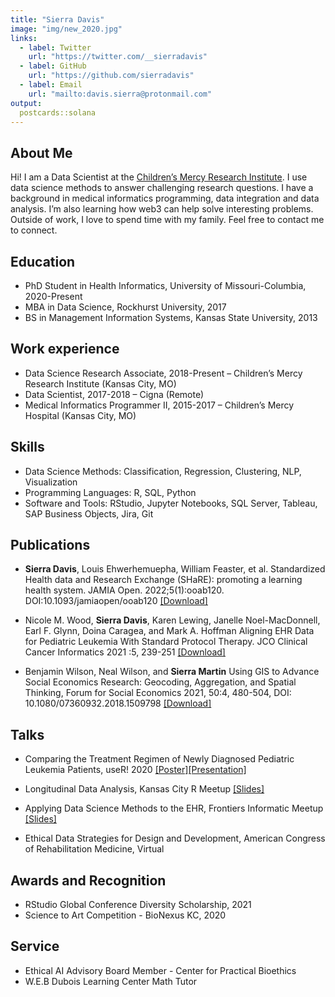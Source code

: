 ```yaml
---
title: "Sierra Davis"
image: "img/new_2020.jpg"
links:
  - label: Twitter
    url: "https://twitter.com/__sierradavis"
  - label: GitHub
    url: "https://github.com/sierradavis"
  - label: Email
    url: "mailto:davis.sierra@protonmail.com"
output:
  postcards::solana
---
```

 
 
## About Me

Hi! I am a Data Scientist at the [Children's Mercy Research Institute](https://www.childrensmercy.org/childrens-mercy-research-institute/). I use data science methods to answer challenging research questions. I have a background in medical informatics programming, data integration and data analysis. I'm also learning how web3 can help solve interesting problems. Outside of work, I love to spend time with my family. Feel free to contact me to connect.

## Education

* PhD Student in Health Informatics, University of Missouri-Columbia, 2020-Present
* MBA in Data Science, Rockhurst University, 2017
* BS in Management Information Systems, Kansas State University, 2013


## Work experience

* Data Science Research Associate, 2018-Present -- Children’s Mercy Research Institute (Kansas City, MO)
* Data Scientist, 2017-2018 -- Cigna (Remote)
* Medical Informatics Programmer II, 2015-2017 -- Children’s Mercy Hospital (Kansas City, MO)

## Skills

* Data Science Methods: Classification, Regression, Clustering, NLP, Visualization
* Programming Languages: R, SQL, Python
* Software and Tools: RStudio, Jupyter Notebooks, SQL Server, Tableau, SAP Business Objects, Jira, Git

## Publications


* **Sierra Davis**, Louis Ehwerhemuepha, William Feaster, et al. Standardized Health data and Research Exchange (SHaRE): promoting a learning health system. JAMIA Open. 2022;5(1):ooab120. DOI:10.1093/jamiaopen/ooab120 [[Download]](https://watermark.silverchair.com/ooab120.pdf?token=AQECAHi208BE49Ooan9kkhW_Ercy7Dm3ZL_9Cf3qfKAc485ysgAAAtQwggLQBgkqhkiG9w0BBwagggLBMIICvQIBADCCArYGCSqGSIb3DQEHATAeBglghkgBZQMEAS4wEQQMWxU0RRfiKE2khRWvAgEQgIIChwVzttbsnX5f8EVw9jvJ0yJm_uQqjdHne-6o5FyEEvcRH9Pr36Om16NT7eYJOhKtiS7goVlKuZAPCpQheTjEPUAbLnx-x_wri2hW9rd4rAXOnVEDZEMys5U8D43JOxGiCQSLhyKmX4AVJOZb7n6c4z5BkMQ3Xa0v2Ish48ZWgwUlOQjv6tWZFfZCcTkRqzDdXmfF7s34fvX-_GHbtaKxxwJfq7uqFU2hl89xfsgzVeVOpas0qHi-2GvvOkGtMLFuNagC0FuwFJho7kjLwcrA0ewUEXqBD8gDyBjaV70eNDUASmVhYYaICd6_SxH-jQ7PG0hKFhCkaGKaoudv9cdNSMxq_P2Od6PtgbXw3OvIoPzZeQSxE0M7G7DlK6agj8Cp_lff6tLx7WMCQTE2Gti5jYIcIGivf2U8bPVuWji3lhUlbUG1nEulcU-DloD8Bq14QxwbC1kGhr5tLDo-3wori6MsnY_gd5K0tDjO44ggx8LyNk-iIZY8ctNPJFdUAK-t1eoAM2AgMxKoIAgn1C5i_TWM4PDye-QaVb1jN_h9r_nOEWN0im5OKziJ0lBXgljaUK1ZQBFKFa31kE1OyuR8uVZLHS6vIA09xQdlPXgB1yiqUUWoExD-VDZbTIn0qRXAV_0YcM6qdAcMTd5nORQrKA0do3pGbCWtGDcAEVMCsS4cJjQ67A5tiA_LJ6KgBEDsbRFYXT17CDrbd0HwU8WLaTNDqVYj1yhILx-nY6gpwc3oOdfOlSjwYELrlLt9TWL8JIXS5c8ZJhQyngQLBGyf89n3po4aM7c9I4oxm-1DJ4d22mlMSEZUMxZaUaWKVa-fh3WL3x0Id0D4u0CEniL8bJQunpH7inOX)

* Nicole M. Wood, **Sierra Davis**, Karen Lewing, Janelle Noel-MacDonnell, Earl F. Glynn, Doina Caragea, and Mark A. Hoffman Aligning EHR Data for Pediatric Leukemia With Standard Protocol Therapy. JCO Clinical Cancer Informatics 2021 :5, 239-251 [[Download]](https://d1wqtxts1xzle7.cloudfront.net/61803910/Using_GIS_to_Advance_Social_Economics_Research_Geocoding_Aggregation_and_Spatial_Thinking20200116-109936-1pxvhid-with-cover-page-v2.pdf?Expires=1642535245&Signature=CzM2jZ-grDm84TRh~GcFG760ZI6fpaHK68-cs4-WBrbRX7gD2m6sZiJaMjvT-wF5SELWo6Zxd7PaJYy-XodpJbDxilv2EeWuDed~dhm7rQyIwY07lnkkJju~kQRHyZ8Tbzyee4i-YthNmKki-nT5~CAKUVEfltTvWQZ5~BAvGkfMtjO4kwSGOgbBnDYwBrN05uEMa5Hxl8jDCfQw4D3HnbVW7mhByU-uaI9-p3WjFUktXorSckpU7zOs3fVoQebtppgVImB7jxE1dIemYhIW1O29suzwltUEA-njK1EHhEjZE2mkq5NhhTkjyoyNO-Xyu8QbShgyGrM8euVnuyu8ow__&Key-Pair-Id=APKAJLOHF5GGSLRBV4ZA)

* Benjamin Wilson, Neal Wilson, and **Sierra Martin** Using GIS to Advance Social Economics Research: Geocoding, Aggregation, and Spatial Thinking, Forum for Social Economics 2021, 50:4, 480-504, DOI: 10.1080/07360932.2018.1509798 [[Download]](https://ascopubs.org/doi/pdfdirect/10.1200/CCI.20.00144)
  
## Talks

* Comparing the Treatment Regimen of Newly Diagnosed Pediatric Leukemia Patients, useR! 2020 [[Poster]](https://github.com/sierradavis/useR2020-Pediatric-Leukemia/blob/master/AACR%20Fall%202018%20Poster.pdf)[[Presentation]](https://youtu.be/qToKh1qev2c) 

* Longitudinal Data Analysis, Kansas City R Meetup [[Slides]](https://sierradavis.github.io/r_meetup_march/#1)

* Applying Data Science Methods to the EHR, Frontiers Informatic Meetup [[Slides]](https://sierradavis.github.io/dec-frontiers-informatics/#1)

* Ethical Data Strategies for Design and Development, American Congress of Rehabilitation Medicine, Virtual
  
## Awards and Recognition

* RStudio Global Conference Diversity Scholarship, 2021
* Science to Art Competition - BioNexus KC, 2020

## Service

* Ethical AI Advisory Board Member - Center for Practical Bioethics
* W.E.B Dubois Learning Center Math Tutor
